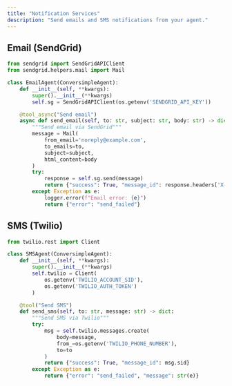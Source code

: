 ```yaml
---
title: "Notification Services"
description: "Send emails and SMS notifications from your agent."
---
```


## Email (SendGrid)

```python
from sendgrid import SendGridAPIClient
from sendgrid.helpers.mail import Mail

class EmailAgent(ConversimpleAgent):
    def __init__(self, **kwargs):
        super().__init__(**kwargs)
        self.sg = SendGridAPIClient(os.getenv('SENDGRID_API_KEY'))

    @tool_async("Send email")
    async def send_email(self, to: str, subject: str, body: str) -> dict:
        """Send email via SendGrid"""
        message = Mail(
            from_email='noreply@example.com',
            to_emails=to,
            subject=subject,
            html_content=body
        )
        try:
            response = self.sg.send(message)
            return {"success": True, "message_id": response.headers['X-Message-Id']}
        except Exception as e:
            logger.error(f"Email error: {e}")
            return {"error": "send_failed"}
```

## SMS (Twilio)

```python
from twilio.rest import Client

class SMSAgent(ConversimpleAgent):
    def __init__(self, **kwargs):
        super().__init__(**kwargs)
        self.twilio = Client(
            os.getenv('TWILIO_ACCOUNT_SID'),
            os.getenv('TWILIO_AUTH_TOKEN')
        )

    @tool("Send SMS")
    def send_sms(self, to: str, message: str) -> dict:
        """Send SMS via Twilio"""
        try:
            msg = self.twilio.messages.create(
                body=message,
                from_=os.getenv('TWILIO_PHONE_NUMBER'),
                to=to
            )
            return {"success": True, "message_id": msg.sid}
        except Exception as e:
            return {"error": "send_failed", "message": str(e)}
```
